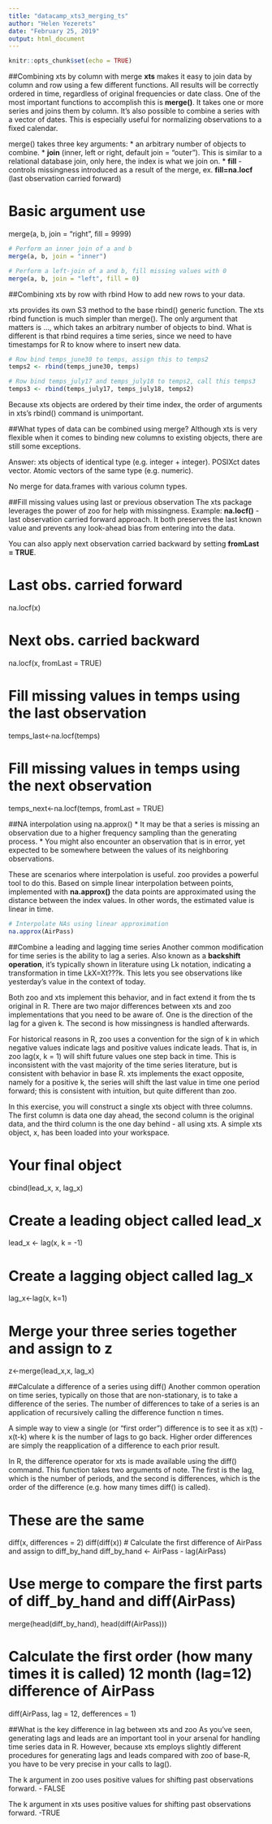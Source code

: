 ```yaml
---
title: "datacamp_xts3_merging_ts"
author: "Helen Yezerets"
date: "February 25, 2019"
output: html_document
---
```


```r
knitr::opts_chunk$set(echo = TRUE)
```

##Combining xts by column with merge
**xts** makes it easy to join data by column and row using a few different functions. All results will be correctly ordered in time, regardless of original frequencies or date class. One of the most important functions to accomplish this is **merge()**. It takes one or more series and joins them by column. It's also possible to combine a series with a vector of dates. This is especially useful for normalizing observations to a fixed calendar.

merge() takes three key arguments:
* an arbitrary number of objects to combine. 
* **join** (inner, left or right,  default join = "outer"). This is similar to a relational database join, only here, the index is what we join on. 
* **fill** - controls missingness introduced as a result of the merge, ex. **fill=na.locf** (last observation carried forward)

# Basic argument use
merge(a, b, join = "right", fill = 9999)
```r
# Perform an inner join of a and b
merge(a, b, join = "inner")

# Perform a left-join of a and b, fill missing values with 0
merge(a, b, join = "left", fill = 0)

```

##Combining xts by row with rbind
How to add new rows to your data.

xts provides its own S3 method to the base rbind() generic function. The xts rbind function is much simpler than merge(). The only argument that matters is ..., which takes an arbitrary number of objects to bind. What is different is that rbind requires a time series, since we need to have timestamps for R to know where to insert new data.

```r
# Row bind temps_june30 to temps, assign this to temps2
temps2 <- rbind(temps_june30, temps)

# Row bind temps_july17 and temps_july18 to temps2, call this temps3
temps3 <- rbind(temps_july17, temps_july18, temps2)

```
Because xts objects are ordered by their time index, the order of arguments in xts's rbind() command is unimportant.

##What types of data can be combined using merge?
Although xts is very flexible when it comes to binding new columns to existing objects, there are still some exceptions.

Answer:
xts objects of identical type (e.g. integer + integer).
POSIXct dates vector.
Atomic vectors of the same type (e.g. numeric).

No merge for data.frames with various column types.

##Fill missing values using last or previous observation
The xts package leverages the power of zoo for help with missingness. Example: **na.locf()** - last observation carried forward approach. It both preserves the last known value and prevents any look-ahead bias from entering into the data.

You can also apply next observation carried backward by setting **fromLast = TRUE**.

# Last obs. carried forward
na.locf(x)                

# Next obs. carried backward
na.locf(x, fromLast = TRUE) 
 
# Fill missing values in temps using the last observation
temps_last<-na.locf(temps)

# Fill missing values in temps using the next observation
temps_next<-na.locf(temps, fromLast = TRUE) 

##NA interpolation using na.approx()
* It may be that a series is missing an observation due to a higher frequency sampling than the generating process. 
* You might also encounter an observation that is in error, yet expected to be somewhere between the values of its neighboring observations.

These are scenarios where interpolation is useful. zoo provides a powerful tool to do this. Based on simple linear interpolation between points, implemented with **na.approx()** the data points are approximated using the distance between the index values. In other words, the estimated value is linear in time.

```r
# Interpolate NAs using linear approximation
na.approx(AirPass)
```

##Combine a leading and lagging time series
Another common modification for time series is the ability to lag a series. Also known as a **backshift operation**, it's typically shown in literature using Lk notation, indicating a transformation in time LkX=Xt???k. This lets you see observations like yesterday's value in the context of today.

Both zoo and xts implement this behavior, and in fact extend it from the ts original in R. There are two major differences between xts and zoo implementations that you need to be aware of. One is the direction of the lag for a given k. The second is how missingness is handled afterwards.

For historical reasons in R, zoo uses a convention for the sign of k in which negative values indicate lags and positive values indicate leads. That is, in zoo lag(x, k = 1) will shift future values one step back in time. This is inconsistent with the vast majority of the time series literature, but is consistent with behavior in base R. xts implements the exact opposite, namely for a positive k, the series will shift the last value in time one period forward; this is consistent with intuition, but quite different than zoo.

In this exercise, you will construct a single xts object with three columns. The first column is data one day ahead, the second column is the original data, and the third column is the one day behind - all using xts. A simple xts object, x, has been loaded into your workspace.

# Your final object
cbind(lead_x, x, lag_x)

# Create a leading object called lead_x
lead_x <- lag(x, k = -1)

# Create a lagging object called lag_x
lag_x<-lag(x, k=1)

# Merge your three series together and assign to z
z<-merge(lead_x,x, lag_x)

##Calculate a difference of a series using diff()
Another common operation on time series, typically on those that are non-stationary, is to take a difference of the series. The number of differences to take of a series is an application of recursively calling the difference function n times.

A simple way to view a single (or "first order") difference is to see it as x(t) - x(t-k) where k is the number of lags to go back. Higher order differences are simply the reapplication of a difference to each prior result.

In R, the difference operator for xts is made available using the diff() command. This function takes two arguments of note. The first is the lag, which is the number of periods, and the second is differences, which is the order of the difference (e.g. how many times diff() is called).

# These are the same
diff(x, differences = 2)
diff(diff(x))
# Calculate the first difference of AirPass and assign to diff_by_hand
diff_by_hand <- AirPass - lag(AirPass)

# Use merge to compare the first parts of diff_by_hand and diff(AirPass)
merge(head(diff_by_hand), head(diff(AirPass)))

# Calculate the first order (how many times it is called) 12 month (lag=12) difference of AirPass
diff(AirPass, lag = 12, defferences = 1)

##What is the key difference in lag between xts and zoo
As you've seen, generating lags and leads are an important tool in your arsenal for handling time series data in R. However, because xts employs slightly different procedures for generating lags and leads compared with zoo of base-R, you have to be very precise in your calls to lag().

The k argument in zoo uses positive values for shifting past observations forward. - FALSE

The k argument in xts uses positive values for shifting past observations forward. -TRUE